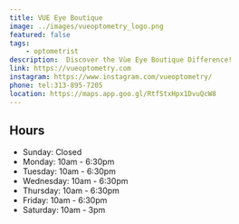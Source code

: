 ```yaml
---
title: VUE Eye Boutique
image: ../images/vueoptometry_logo.png
featured: false
tags: 
    - optometrist
description:  Discover the Vùe Eye Boutique Difference!
link: https://vueoptometry.com
instagram: https://www.instagram.com/vueoptometry/
phone: tel:313-895-7205
location: https://maps.app.goo.gl/RtfStxHpx1DvuQcW8
---
```


## Hours

- Sunday: Closed
- Monday: 10am - 6:30pm
- Tuesday: 10am - 6:30pm
- Wednesday: 10am - 6:30pm
- Thursday: 10am - 6:30pm
- Friday: 10am - 6:30pm
- Saturday: 10am - 3pm